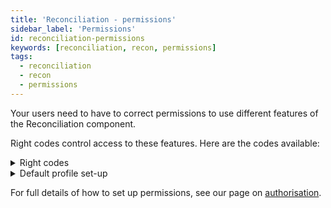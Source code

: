 ```yaml
---
title: 'Reconciliation - permissions'
sidebar_label: 'Permissions'
id: reconciliation-permissions
keywords: [reconciliation, recon, permissions]
tags:
  - reconciliation
  - recon
  - permissions
---
```


Your users need to have to correct permissions to use different features of the Reconciliation component.

Right codes control access to these features. Here are the codes available:

<details>
    <summary>Right codes</summary>
    | Right code | Description |
    | --- | --- |
    | ReconciliationConfigView | Ability to view any reconciliation configuration resource. |
    | ReconciliationConfigInsert | Ability to insert reconciliation configurations |
    | ReconciliationConfigUpdate | Ability to update reconciliation configurations |
    | ReconciliationConfigDelete | Ability to delete reconciliation configurations |
    | ReconciliationDictionaryView | Ability to view any reconciliation dictionary resource |
    | ReconciliationDictionaryInsert | Ability to insert reconciliation dictionaries |
    | ReconciliationDictionaryUpdate | Ability to update reconciliation dictionaries |
    | ReconciliationDictionaryDelete | Ability to delete reconciliation dictionaries |
    | ReconciliationResultView | Ability to view any reconciliation result resource |
    | ReconciliationRun | Ability to run a reconciliation |
    | ReconciliationCancel | Ability to cancel a reconciliation |
</details>

<details>
    <summary>Default profile set-up</summary>
    | Profile name | Linked codes |
    | --- | --- |
    | RECONCILIATION_USER | All Right Codes |
</details>

For full details of how to set up permissions, see our page on [authorisation](/server/access-control/authorisation/#users-profiles-and-right-codes).
